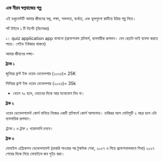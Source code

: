 ### এক নীরব স্বপ্নবাজের গল্প 

এই ডকুমেন্টটি আমার জীবনের স্বপ্ন, লক্ষ্য, সফলতা, ব্যর্থতা, এবং ভুলগুলো কাটিয়ে উঠার গল্প নিয়ে।

শর্ট টাইমে ১ টি টার্গেট (ডিসেম্বর)

১। quiz application app বানানো (প্রফেশনাল প্লাটফর্ম, ব্যবসায়ীক রূপদান। যেন ছোটো ভাই ব্যবসা করতে পারে। পেইড ইউজার থাকবে)     

আমার জীবনের লক্ষ্য- 

**ট্র‍্যাক ১**

জুনিয়র ফ্রন্ট ইন্ড ওয়েব ডেভেলপার (২০২৫)= 25K

সিনিয়র ফ্রন্ট ইন্ড ওয়েব ডেভেলপার (২০২৬)= 35k

- বেতন ৭০ হলে, বেতনের দিকে আর মনোযোগ দিব না। 

**ট্রাক ২**

ওয়েব ডেভেলপমেন্ট কোর্স বানিয়ে নিজের একটি প্লাটফর্মে কোর্স আপলোড। চাকিরর বয়স মোটামুটি ২ বছর হলে এটা ব্যবসায়িক রূপদান। 

_ট্র‍্যাক ১ ও ট্রাক ২ প্যারালালি চলবে।_ 

**ট্রাক ৩**

মোবাইল এপ্লিকেশন ডেভেলপমেন্ট (চাকরি পাওয়ার পর টুকটাক শেখা, ২০২৭ এ গিয়ে প্রফেশনালভাবে শিখা) ২০২৭ শেষের দিকে গিয়ে মোবাইলে জব সুইচ করা। 



